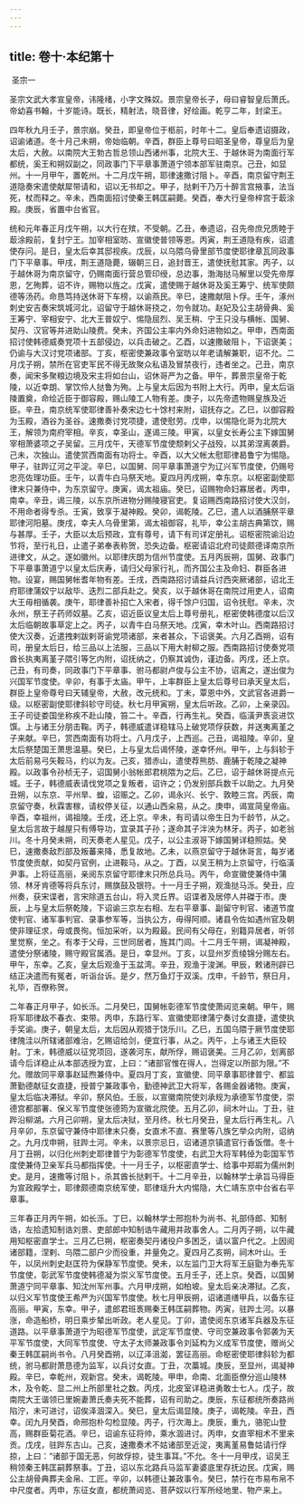 ```yaml
---
---
---
```

title: 卷十·本纪第十
---

 圣宗一

圣宗文武大孝宣皇帝，讳隆绪，小字文殊奴。景宗皇帝长子，母曰睿智皇后萧氏。帝幼喜书翰，十岁能诗。既长，精射法，晓音律，好绘画。乾亨二年，封梁王。

四年秋九月壬子，景宗崩。癸丑，即皇帝位于柩前，时年十二。皇后奉遗诏摄政，诏谕诸道。冬十月己未朔，帝始临朝。辛酉，群臣上尊号曰昭圣皇帝，尊皇后为皇太后，大赦。以南院大王勃古哲总领山西诸州事，北院大王、于越休哥为南面行军都统，奚王和朔奴副之，同政事门下平章事萧道宁领本部军驻南京。己丑，如显州。十一月甲午，置乾州。十二月戊午朔，耶律速撒讨阻卜。辛酉，南京留守荆王道隐奏宋遣使献犀带请和，诏以无书却之。甲子，挞剌干乃万十醉言宫掖事，法当死，杖而释之。辛未，西南面招讨使秦王韩匡嗣薨。癸酉，奉大行皇帝梓宫于菆涂殿。庚辰，省置中台省官。

统和元年春正月戊午朔，以大行在殡，不受朝。乙丑，奉遗诏，召先帝庶兄质睦于菆涂殿前，复封宁王。加宰相室昉、宣徽使普领等恩。丙寅，荆王道隐有疾，诏遣使存问。是日，皇太后幸其邸视疾。戊辰，以乌隈乌骨里部节度使耶律章瓦同政事门下平章事。甲戌，荆王道隐薨，辍朝三日，追封晋王，遣使抚慰其家。丙子，以于越休哥为南京留守，仍赐南面行营总管印绶，总边事，渤海挞马解里以受先帝厚恩，乞殉葬，诏不许，赐物以旌之。戊寅，遣使赐于越休哥及奚王筹宁、统军使颇德等汤药。命恳笃持送休哥下车榜，以谕燕民。辛巳，速撒献阻卜俘。壬午，涿州刺史安吉奏宋筑城河北，诏留守于越休哥挠之，勿令就功。赵妃及公主胡骨典、奚王筹宁、宰相安宁、北大王普奴宁、惕隐屈烈、吴王稍、宁王只没与横帐、国舅、契丹、汉官等并进助山陵费。癸未，齐国公主率内外命妇进物如之。甲申，西南面招讨使韩德威奏党项十五部侵边，以兵击破之。乙酉，以速撒破阻卜，下诏褒美；仍谕与大汉讨党项诸部。丁亥，枢密使兼政事令室昉以年老请解兼职，诏不允。二月戊子朔，禁所在官吏军民不得无故聚众私语及冒禁夜行，违者坐之。己丑，南京奏，闻宋多聚粮边境及宋主将如台山，诏休哥严为之备。甲午，葬景宗皇帝于乾陵，以近幸朗、掌饮伶人挞鲁为殉。上与皇太后因为书附上大行。丙申，皇太后诣陵置奠，命绘近臣于御容殿，赐山陵工人物有差。庚子，以先帝遗物赐皇族及近臣。辛丑，南京统军使耶律善补奏宋边七十馀村来附，诏抚存之。乙巳，以御容殿为玉殿，酒谷为圣谷。速撒奏讨党项捷，遣使慰劳。戊申，以惕隐化哥为北院大王，解领为南府宰相。辛亥，幸圣山，遂谒三陵。甲寅，以皇女长寿公主下嫁国舅宰相萧婆项之子吴留。三月戊午，天德军节度使颓剌父子战殁，以其弟涅离袭爵。己未，次独山。遣使赏西南面有功将士。辛酉，以大父帐太慰耶律曷鲁宁为惕隐。甲子，驻跸辽河之平淀。辛巳，以国舅、同平章事萧道宁为辽兴军节度使，仍赐号忠亮佐理功臣。壬午，以青牛白马祭天地。夏四月丙戌朔，幸东京。以枢密副使耶律末只兼侍中，为东京留守。庚寅，谒太祖庙。癸巳，诏赐物命妇寡居者。丙申，南幸。辛丑，谒三陵，以东京所进物分赐陵寝官吏。复诏赐西南路招讨使大汉剑，不用命者得专杀。壬寅，致享于凝神殿。癸卯，谒乾陵。乙巳，遣人以酒脯祭平章耶律河阳墓。庚戌，幸夫人乌骨里第，谒太祖御容，礼毕，幸公主胡古典第饮，赐与甚厚。壬子，大臣以太后预政，宜有尊号，请下有司详定册礼。诏枢密院谕沿边节将，至行礼日，止遣子弟奉表称贺，恐失边备。枢密请诏北府司徒颇德译南京所进律文，从之。遂如徽州。以耶律庆朗为信州节度使。五月丙辰朔，国舅、政事门下平章事萧道宁以皇太后庆寿，请归父母家行礼，而齐国公主及命妇、群臣各进物。设宴，赐国舅帐耆年物有差。壬戌，西南路招讨请益兵讨西突厥诸部，诏北王府耶律蒲奴宁以敌毕、迭烈二部兵赴之。癸亥，以于越休哥在南院过用吏人，诏南大王毋相循袭。庚午，耶律善补招亡入宋者，得千馀户归国，诏令抚慰。辛未，次永州，祭王子药师奴墓。乙亥，诏近臣议皇太后上尊号册礼，枢密使韩德度以后汉太后临朝故事草定上之。丙子，以青牛白马祭天地。戊寅，幸木叶山。西南路招讨使大汉奏，近遣拽剌跋剌哥谕党项诸部，来者甚众，下诏褒美。六月乙酉朔，诏有司，册皇太后日，给三品以上法服，三品以下用大射柳之服。西南路招讨使奏党项酋长执夷离堇子隈引等乞内附，诏抚纳之，仍察其诚伪，谨边备。丙戌，还上京。己丑，有司奏，同政事门下平章事、驸马都尉卢俊与公主不协，诏离之，遂出俊为兴国军节度使。辛卯，有事于太庙。甲午，上率群臣上皇太后尊号曰承天皇太后，群臣上皇帝尊号曰天辅皇帝，大赦，改元统和。丁未，覃恩中外，文武官各进爵一级。以枢密副使耶律斜轸守司徒。秋七月甲寅朔，皇太后听政。乙卯，上亲录囚。王子司徒娄国坐称疾不赴山陵，笞二十。辛酉，行再生礼。癸酉，临潢尹褭衮进饮馔。上与诸王分朋击鞠。丙子，韩德威遣详稳辖马上破党项俘获数，并送夷离堇之子来献。辛巳，赏西南面有功将士。八月戊子，上西巡。己丑，谒祖陵。辛卯，皇太后祭楚国王萧思温墓。癸巳，上与皇太后谒怀陵，遂幸怀州。甲午，上与斜轸于太后前易弓矢鞍马，约以为友。己亥，猎赤山，遣使荐熊肪、鹿脯于乾陵之凝神殿。以政事令孙桢无子，诏国舅小翁帐郎君桃隈为之后。乙巳，诏于越休哥提点元城。壬子，韩德威表请伐党项之复叛者，诏许之；仍发别部兵数千以助之。九月癸丑朔，以东京、平州旱、蝗，诏赈之。乙卯，谒永兴、长宁、敦睦三宫。丙辰，南京留守奏，秋霖害稼，请权停关征，以通山西籴易，从之。庚申，谒宣简皇帝庙。辛酉，幸祖州，谒祖陵。壬戌，还上京。辛未，有司请以帝生日为千龄节，从之。皇太后言故于越屋只有傅导功，宜录其子孙；遂命其子泮泱为林牙。丙子，如老翁川。冬十月癸未朔，司天奏老人星见。戊子，以公主淑哥下嫁国舅详稳照姑。癸巳，速撒奏敌烈部及叛蕃来降，悉复故地。乙未，以燕京留守于越休哥言，每岁诸节度使贡献，如契丹官例，止进鞍马，从之。丁酉，以吴王稍为上京留守，行临潢尹事。上将征高丽，亲阅东京留守耶律末只所总兵马。丙午，命宣徽使兼侍中蒲领、林牙肯德等将兵东讨，赐旗鼓及银符。十一月壬子朔，观渔挞马泺。癸丑，应州奏，获宋谍者，言宋除道五台山，将入灵丘界。诏谍者及居停人并磔于市。庚辰，上与皇太后祭乾陵，下诏谕三京左右相、左右平章事、副留守判官、诸道节度使判官、诸军事判官、录事参军等，当执公方，毋得阿顺。诸县令佐如遇州官及朝使非理征求，毋或畏徇。恒加采听，以为殿最。民间有父母在，别籍异居者，听邻里觉察，坐之。有孝于父母，三世同居者，旌其门闾。十二月壬午朔，谒凝神殿，遣使分祭诸陵，赐守殿官属酒。是日，幸显州。丁亥，以显州岁贡绫锦分赐左右。甲午，东幸。乙亥，皇太后观渔于玉盆湾。辛丑，观渔于浚渊。甲辰，敕诸刑辟已结正决遣而有冤者，听诣台诉。是夕，然万鱼灯于双溪。戊申，千龄节，祭日月，礼毕，百僚称贺。

二年春正月甲子，如长泺。二月癸巳，国舅帐彰德军节度使萧闼览来朝。甲午，赐将军耶律敌不春衣、束带。丙申，东路行军、宣徽使耶律蒲宁奏讨女直捷，遣使执手奖谕。庚子，朝皇太后，太后因从观猎于饶乐川。乙巳，五国乌隈于厥节度使耶律隗洼以所辖诸部难治，乞赐诏给剑，便宜行事，从之。丙午，上与诸王大臣较射。丁未，韩德威以征党项回，遂袭河东，献所俘，赐诏褒美。三月乙卯，划离部请今后详稳止从本部选授为宜，上曰：“诸部官惟在得人，岂得定以所部为限。”不允。赠故同平章事赵延煦兼侍中。夏四月丁亥，宣徽使、同平章事耶律普宁、都监萧勤德献征女直捷，授普宁兼政事令，勤德神武卫大将军，各赐金器诸物。庚寅，皇太后临决滞狱。辛卯，祭风伯。壬辰，以宣徽南院使刘承规为承德军节度使，崇德宫都部署、保义军节度使张德筠为宣徽北院使。五月乙卯，祠木叶山。丁丑，驻跸沿柳湖。六月己卯朔，皇太后决狱，至月终。秋七月癸丑，皇太后行再生礼。八月辛卯，东京留守兼侍中耶律末只奏，女直术不直、赛里等八族乞举众内附，诏纳之。九月戊申朔，驻跸土河。辛未，以景宗忌日，诏诸道京镇遣官行香饭僧。冬十月丁丑朔，以归化州刺史耶律普宁为彰德军节度使，右武卫大将军韩倬为彰国军节度使兼侍卫亲军兵马都指挥使。十一月壬子，以枢密直学士、给事中郑嘏为儒州刺史。是月，速撒等讨阻卜，杀其酋长挞剌干。十二月辛丑，以翰林学士承旨马得臣为宣政殿学士，耶律颇德南京统军使，耶律瑶升大内惕隐，大仁靖东京中台省右平章事。

三年春正月丙午朔，如长泺。丁巳，以翰林学士邢抱朴为尚书、礼部侍郎、知制诰，左拾遗知制诰刘景、吏部郎中知制诰牛藏用并政事舍人。二月丙子朔，以牛藏用知枢密直学士。三月乙巳朔，枢密奏契丹诸役户多困乏，请以富户代之。上因阅诸部籍，涅剌、乌隈二部户少而役重，并量免之。夏四月乙亥朔，祠木叶山。壬午，以凤州刺史赵匡符为保静军节度使。癸未，以左监门卫大将军王庭勖为奉先军节度使，彰武军节度使韩德凝为崇义军节度使。五月壬子，还上京。癸酉，以国舅萧道宁同平章事、知沈州军州事。六月甲戌朔，如柏坡。皇太后亲决滞狱。乙亥，以归义军节度使王希严为兴国军节度使。秋七月甲辰朔，诏诸道缮甲兵，以备东征高丽。甲寅，东幸。甲子，遣郎君班褭赐秦王韩匡嗣葬物。丙寅，驻跸土河。以暴涨，命造船桥，明日乘步辇出听政。老人星见。丁卯，遣使阅东京诸军兵器及东征道路。以平章事萧道宁为昭德军节度使，武定军节度使、守司空兼政事令郭袭为天平军节度使，大同军节度使、守太子太师兼政事令刘延构为义成军节度使，赠尚父秦王韩匡嗣尚书令。八月癸酉朔，以辽泽沮洳，罢征高丽。命枢密使耶律斜轸为都统，驸马都尉萧恳德为监军，以兵讨女直。丁丑，次藁城。庚辰，至显州，谒凝神殿。辛巳，幸乾州，观新宫。癸未，谒乾陵。甲申，命南、北面臣僚分巡山陵林木，及令乾、显二州上所部里社之数。丙戌，北皮室详稳进勇敢士七人。戊子，故南院大王谐领已里婉妻萧氏奏夫死不能葬，诏有司助之。庚辰，东征都统所奏路尚陷泞，未可进讨，诏俟泽涸深入。癸巳，皇太后谒显陵。庚子，谒乾陵。辛丑，西幸。闰九月癸酉，命邢抱朴勾检显陵。丙子，行次海上。庚辰，重九，骆驼山登高，赐群臣菊花酒。辛巳，诏谕东征将帅，乘水涸进讨。丙申，女直宰相术不里来贡。戊戌，驻跸东古山。己亥，速撒奏术不姑诸部至近淀，夷离堇易鲁姑请行俘掠，上曰：“诸部于国无恶，何故俘掠，徒生事耳。”不允。冬十一月甲戌，诏吴王稍领秦王韩匡嗣葬祭事。丁丑，诏以东北路兵马监军妻婆底里存抚边民。戊寅，赐公主胡骨典葬夫金帛、工匠。辛卯，以韩德让兼政事令。癸巳，禁行在市易布帛不中尺度者。丙申，东征女直，都统萧闼览、菩萨奴以行军所经地里、物产来上。

